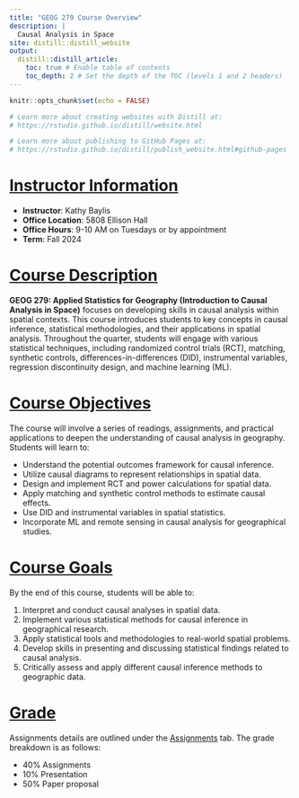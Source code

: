 ```yaml
---
title: "GEOG 279 Course Overview"
description: |
  Causal Analysis in Space
site: distill::distill_website
output: 
  distill::distill_article:
    toc: true # Enable table of contents
    toc_depth: 2 # Set the depth of the TOC (levels 1 and 2 headers)
---
```




```r
knitr::opts_chunk$set(echo = FALSE)

# Learn more about creating websites with Distill at:
# https://rstudio.github.io/distill/website.html

# Learn more about publishing to GitHub Pages at:
# https://rstudio.github.io/distill/publish_website.html#github-pages

```


# [Instructor Information](#instructor-information)

::: {.callout-note}
- **Instructor**: Kathy Baylis
- **Office Location**: 5808 Ellison Hall
- **Office Hours**: 9-10 AM on Tuesdays or by appointment
- **Term**: Fall 2024
:::

# [Course Description](#course-description)

**GEOG 279: Applied Statistics for Geography (Introduction to Causal Analysis in Space)** focuses on developing skills in causal analysis within spatial contexts. This course introduces students to key concepts in causal inference, statistical methodologies, and their applications in spatial analysis. Throughout the quarter, students will engage with various statistical techniques, including randomized control trials (RCT), matching, synthetic controls, differences-in-differences (DID), instrumental variables, regression discontinuity design, and machine learning (ML).

# [Course Objectives](#course-objectives)

The course will involve a series of readings, assignments, and practical applications to deepen the understanding of causal analysis in geography. Students will learn to:

- Understand the potential outcomes framework for causal inference.
- Utilize causal diagrams to represent relationships in spatial data.
- Design and implement RCT and power calculations for spatial data.
- Apply matching and synthetic control methods to estimate causal effects.
- Use DID and instrumental variables in spatial statistics.
- Incorporate ML and remote sensing in causal analysis for geographical studies.

# [Course Goals](#course-goals)

By the end of this course, students will be able to:

1. Interpret and conduct causal analyses in spatial data.
2. Implement various statistical methods for causal inference in geographical research.
3. Apply statistical tools and methodologies to real-world spatial problems.
4. Develop skills in presenting and discussing statistical findings related to causal analysis.
5. Critically assess and apply different causal inference methods to geographic data.


# [Grade](#course-garde)

Assignments details are outlined under the [Assignments](docs/assignments.html) tab. The grade breakdown is as follows:

- 40% Assignments
- 10% Presentation
- 50% Paper proposal 

